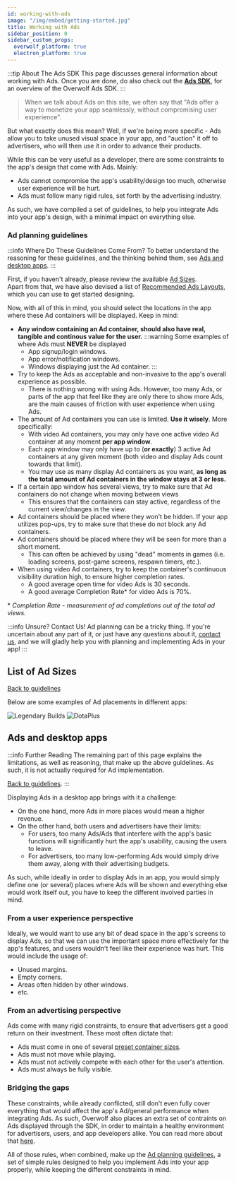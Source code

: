 ```yaml
---
id: working-with-ads
image: "/img/embed/getting-started.jpg"
title: Working with Ads
sidebar_position: 0
sidebar_custom_props:
  overwolf_platform: true
  electron_platform: true
---
```


:::tip About The Ads SDK
This page discusses general information about working with Ads.
Once you are done, do also check out the [**Ads SDK**][ads-sdk], for an overview of the Overwolf Ads SDK.
:::

> When we talk about Ads on this site, we often say that "Ads offer a way to monetize your app seamlessly, without compromising user experience".

But what exactly does this mean? Well, if we're being more specific - Ads allow you to take unused visual space in your app, and "auction" it off to advertisers,
who will then use it in order to advance their products.

While this can be very useful as a developer, there are some constraints to the app's design that come with Ads. Mainly:
- Ads cannot compromise the app's usability/design too much, otherwise user experience will be hurt.
- Ads must follow many rigid rules, set forth by the advertising industry.

As such, we have compiled a set of guidelines, to help you integrate Ads into your app's design, with a minimal impact on everything else.

### Ad planning guidelines

:::info Where Do These Guidelines Come From?
To better understand the reasoning for these guidelines, and the thinking behind them, see [Ads and desktop apps](#ads-and-desktop-apps).
:::

First, if you haven't already, please review the available [Ad Sizes][ad-sizes].  
Apart from that, we have also devised a list of [Recommended Ads Layouts](recommended-ads-layouts), which you can use to get started designing.

Now, with all of this in mind, you should select the locations in the app where these Ad containers will be displayed. Keep in mind:
- **Any window containing an Ad container, should also have real, tangible and continous value for the user.**
  :::warning Some examples of where Ads must **NEVER** be displayed
    - App signup/login windows.
    - App error/notification windows.
    - Windows displaying just the Ad container.
  :::
- Try to keep the Ads as acceptable and non-invasive to the app's overall experience as possible.
  - There is nothing wrong with using Ads. However, too many Ads, or parts of the app that feel like
  they are only there to show more Ads, are the main causes of friction with user experience when using Ads.
- The amount of Ad containers you can use is limited. **Use it wisely**. More specifically:
  - With video Ad containers, you may only have one active video Ad container at any moment **per app window**.
  - Each app window may only have up to (**or exactly**) 3 active Ad containers at any given moment (both video and display Ads count towards that limit).
  - You may use as many display Ad containers as you want, **as long as the total amount of Ad containers in the window stays at 3 or less.**
- If a certain app window has several views, try to make sure that Ad containers do not change when moving between views
  - This ensures that the containers can stay active, regardless of the current view/changes in the view.
- Ad containers should be placed where they won't be hidden. If your app utilizes pop-ups, try to make sure that these do not block any Ad containers.
- Ad containers should be placed where they will be seen for more than a short moment.
  - This can often be achieved by using "dead" moments in games (i.e. loading screens, post-game screens, respawn timers, etc.).
- When using video Ad containers, try to keep the container's continuous visibility duration high, to ensure higher completion rates.
  - A good average open time for video Ads is 30 seconds.
  - A good average Completion Rate* for video Ads is 70%.

\* *Completion Rate - measurement of ad completions out of the total ad views.*

:::info Unsure? Contact Us!
Ad planning can be a tricky thing. If you're uncertain about any part of it, or just have any questions about it,
[contact us][contact-us], and we will gladly help you with planning and implementing Ads in your app!
:::

## List of Ad Sizes

[Back to guidelines][ad-guidelines]


<AdSizes/>

Below are some examples of Ad placements in different apps:

<ImageSlider>
  <img src={require('/assets/lb-400x300.png').default} alt="Legendary Builds"/>
  <img src={require('/assets/dota-2-400x300.png').default} alt="DotaPlus"/>
</ImageSlider>

## Ads and desktop apps

:::info Further Reading
The remaining part of this page explains the limitations, as well as reasoning, that make up the above guidelines. As such, it is not actually required
for Ad implementation.

[Back to guidelines][ad-guidelines].
:::

Displaying Ads in a desktop app brings with it a challenge:
- On the one hand, more Ads in more places would mean a higher revenue.
- On the other hand, both users and advertisers have their limits:
  - For users, too many Ads/Ads that interfere with the app's basic functions will significantly hurt the app's usability, causing the users to leave.
  - For advertisers, too many low-performing Ads would simply drive them away, along with their advertising budgets.

As such, while ideally in order to display Ads in an app, you would simply define one (or several) places where Ads will be shown and everything else
would work itself out, you have to keep the different involved parties in mind.

### From a user experience perspective

Ideally, we would want to use any bit of dead space in the app's screens to display Ads,
so that we can use the important space more effectively for the app's features, and users wouldn't feel like their experience was hurt.
This would include the usage of:
- Unused margins.
- Empty corners.
- Areas often hidden by other windows.
- etc.

### From an advertising perspective

Ads come with many rigid constraints, to ensure that advertisers get a good return on their investment.
These most often dictate that:
- Ads must come in one of several [preset container sizes][ad-sizes].
- Ads must not move while playing.
- Ads must not actively compete with each other for the user's attention.
- Ads must always be fully visible.

### Bridging the gaps

These constraints, while already conflicted, still don't even fully cover everything that would affect the app's Ad/general performance when integrating Ads.
As such, Overwolf also places an extra set of contraints on Ads displayed through the SDK, in order to maintain a healthy environment for advertisers,
users, and app developers alike. You can read more about that [here](policy).

All of those rules, when combined, make up the [Ad planning guidelines][ad-guidelines], a set of simple rules designed to help you implement
Ads into your app properly, while keeping the different constraints in mind.

[ad-sizes]: #list-of-ad-sizes
[ad-guidelines]: #ad-planning-guidelines
[ads-sdk]: ads-sdk
[contact-us]: /support/contact-us